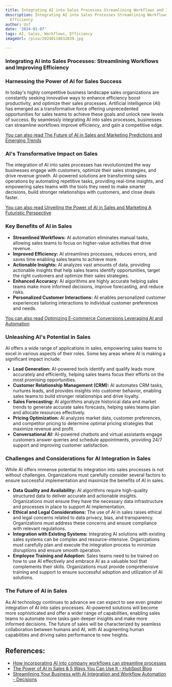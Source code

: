 ```yaml
---
title: Integrating AI into Sales Processes Streamlining Workflows and Improving Efficiency
description: Integrating AI into Sales Processes Streamlining Workflows and Improving
  Efficiency
author: Usf
date: '2024-01-07'
tags: AI, Sales, Workflows, Efficiency
imageUrl: /pixa/20240118032839.jpg

---
```

### **Integrating AI into Sales Processes: Streamlining Workflows and Improving Efficiency**

### **Harnessing the Power  of AI for  Sales Success**
In today's  highly competitive business landscape sales organizations are constantly  seeking innovative ways to enhance efficiency boost  productivity,  and optimize their sales processes. Artificial intelligence (AI) has emerged as a transformative force offering unprecedented opportunities for sales teams to achieve these goals and unlock new levels of success. By seamlessly integrating  AI into sales processes, businesses  can streamline workflows improve  efficiency, and gain a competitive edge.

[You can  also read The Future of AI in Sales and Marketing Predictions and Emerging Trends](The%20Future%20of%20AI%20in%20Sales%20and%20Marketing%20Predictions%20and%20Emerging%20Trends)


### **AI's Transformative Impact on Sales**
The integration of AI into sales processes has revolutionized the way businesses engage  with  customers, optimize their sales strategies, and drive revenue growth. AI-powered solutions  are transforming  sales operations by automating repetitive tasks, providing real-time insights, and  empowering  sales teams  with the tools they need to make smarter decisions, build stronger relationships  with customers, and close deals  faster.

[You can also read Unveiling the Power of  AI in  Sales and Marketing A Futuristic Perspective](Unveiling%20the%20Power%20of%20AI%20in%20Sales%20and%20Marketing%20A%20Futuristic%20Perspective)


### **Key Benefits of AI in Sales**

* **Streamlined Workflows:** AI automation eliminates manual tasks, allowing sales teams to focus on higher-value activities that drive revenue.
* **Improved  Efficiency:** AI streamlines processes, reduces errors, and saves time enabling sales teams to achieve more.
*  **Actionable Insights:** AI analyzes vast amounts  of data, providing actionable insights that help sales  teams identify opportunities,  target the right customers and  optimize their sales strategies.
* **Enhanced Accuracy:** AI algorithms are highly accurate helping sales teams make more informed decisions, improve forecasting, and reduce risks.
* **Personalized Customer Interactions:**  AI enables personalized customer experiences tailoring interactions to individual customer preferences and needs.

[You can  also read Optimizing E-commerce Conversions Leveraging AI and Automation](Optimizing%20E-commerce%20Conversions%20Leveraging%20AI%20and%20Automation)


### **Unleashing  AI's  Potential in Sales**
AI offers a wide range of applications in sales, empowering sales teams to excel in various aspects of their roles. Some key areas where AI is making a significant impact include:

* **Lead Generation:** AI-powered  tools identify  and qualify  leads more accurately and efficiently, helping sales teams focus their efforts on the most promising opportunities.
* **Customer Relationship Management (CRM):** AI automates CRM tasks, nurtures leads, and provides insights into customer behavior, enabling sales  teams to build stronger relationships and drive  loyalty.
* **Sales Forecasting:** AI algorithms analyze historical data and market trends to generate accurate sales forecasts, helping  sales teams plan and allocate resources effectively.
* **Pricing Optimization:** AI analyzes market data, customer preferences, and competitor pricing to determine optimal pricing strategies that maximize revenue and profit.
* **Conversational AI:** AI-powered chatbots and virtual assistants engage  customers answer queries and schedule appointments, providing 24/7 support and improving customer satisfaction.

### **Challenges and Considerations for AI Integration in Sales**
While AI offers immense potential its integration into sales processes is  not without challenges. Organizations must carefully consider several  factors to ensure successful implementation and maximize the benefits  of AI  in  sales.

* **Data  Quality and Availability:** AI  algorithms require high-quality structured data  to deliver accurate and actionable insights. Organizations must ensure they have the necessary data infrastructure  and processes in place to support AI implementation.
* **Ethical  and Legal Considerations:** The use of AI in sales  raises ethical and legal concerns related to data privacy, bias, and transparency. Organizations must address these concerns and ensure compliance with relevant regulations.
* **Integration with Existing Systems:**  Integrating AI  solutions with existing sales  systems can be  complex and resource-intensive. Organizations must carefully plan and execute the integration process to  minimize disruptions and ensure smooth operation.
* **Employee Training  and Adoption:** Sales teams need to be  trained  on how to use AI effectively  and embrace AI as a valuable tool that complements their skills.  Organizations must provide comprehensive training and  support to ensure successful  adoption and utilization of AI solutions.

###  **The Future of AI in Sales**
As AI technology  continues  to advance we can expect to see even greater integration of AI into sales  processes. AI-powered solutions will become more sophisticated and offer  a wider range of capabilities, enabling sales teams to automate more tasks gain deeper insights and make more informed  decisions. The future of sales will be characterized by seamless  collaboration between humans and AI, with AI  augmenting human capabilities and driving sales performance to new heights.

## References:
- [How incorporating AI into company workflows can streamline processes](https://merge.rocks/blog/how-incorporating-ai-into-company-workflows-can-streamline-processes)
- [The Power of AI in Sales & 5 Ways You Can Use It - HubSpot Blog](https://blog.hubspot.com/sales/ai-in-sales)
- [Streamlining Your Business with AI Integration and Workflow Automation - Decisions](https://decisions.com/streamlining-your-business-with-ai-integration-and-workflow-automation/)
